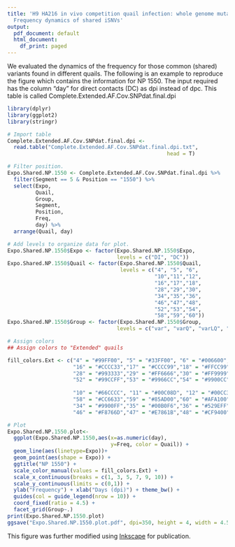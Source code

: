 ```yaml
---
title: 'H9 HA216 in vivo competition quail infection: whole genome mutation distribution.
  Frequency dynamics of shared iSNVs'
output:
  pdf_document: default
  html_document:
    df_print: paged
---
```

We evaluated the dynamics of the frequency for those common (shared) variants found in different quails. The following is an example to reproduce the figure which contains the information for NP 1550.
The input required has the column "day" for direct contacts (DC) as dpi instead of dpc. This table is called Complete.Extended.AF.Cov.SNPdat.final.dpi

```r
library(dplyr)
library(ggplot2)
library(stringr)
```

```r
# Import table
Complete.Extended.AF.Cov.SNPdat.final.dpi <-
  read.table("Complete.Extended.AF.Cov.SNPdat.final.dpi.txt", 
                                                   head = T)

# Filter position.
Expo.Shared.NP.1550 <- Complete.Extended.AF.Cov.SNPdat.final.dpi %>% 
  filter(Segment == 5 & Position == "1550") %>% 
  select(Expo, 
         Quail, 
         Group, 
         Segment, 
         Position, 
         Freq, 
         day) %>% 
  arrange(Quail, day) 

# Add levels to organize data for plot.
Expo.Shared.NP.1550$Expo <- factor(Expo.Shared.NP.1550$Expo,
                                   levels = c("DI", "DC"))
Expo.Shared.NP.1550$Quail <- factor(Expo.Shared.NP.1550$Quail,
                                    levels = c("4", "5", "6", 
                                               "10","11","12",
                                               "16","17","18",
                                               "28","29","30",
                                               "34","35","36",
                                               "46","47","48",
                                               "52","53","54",
                                               "58","59","60"))
Expo.Shared.NP.1550$Group <- factor(Expo.Shared.NP.1550$Group,
                                   levels = c("var", "varQ", "varLQ", "varL"))

# Assign colors
## Assign colors to "Extended" quails

fill_colors.Ext <- c("4" = "#99FF00", "5" = "#33FF00", "6" = "#006600", 
                     "16" = "#CCCC33","17" = "#CCCC99","18" = "#FFCC99",
                     "28" = "#993333","29" = "#FF6666","30" = "#FF9999",
                     "52" = "#99CCFF","53" = "#9966CC","54" = "#9900CC",
                     
                     "10" = "#66CCCC", "11" = "#00C08D", "12" = "#00CC33", 
                     "58" = "#CC6633","59" = "#85AD00","60" = "#AFA100",
                     "34" = "#9900FF","35" = "#00B0F6","36" = "#529EFF",
                     "46" = "#F8766D","47" = "#E7861B","48" = "#CF9400")  

# Plot
Expo.Shared.NP.1550.plot<-
  ggplot(Expo.Shared.NP.1550,aes(x=as.numeric(day), 
                                 y=Freq, color = Quail)) +
  geom_line(aes(linetype=Expo))+
  geom_point(aes(shape = Expo)) +
  ggtitle("NP 1550") +
  scale_color_manual(values = fill_colors.Ext) +
  scale_x_continuous(breaks = c(1, 3, 5, 7, 9, 10)) +
  scale_y_continuous(limits = c(0,1)) +
  ylab("Frequency") + xlab("Days (dpi)") + theme_bw() +
  guides(col = guide_legend(nrow = 10)) +
  coord_fixed(ratio = 4.5) +
  facet_grid(Group~.) 
print(Expo.Shared.NP.1550.plot)
ggsave("Expo.Shared.NP.1550.plot.pdf", dpi=350, height = 4, width = 4.5)
```

This figure was further modified using [Inkscape](https://inkscape.org) for publication.

